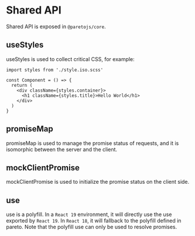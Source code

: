 # Shared API

Shared API is exposed in `@paretojs/core`.

## useStyles

useStyles is used to collect critical CSS, for example:

```tsx
import styles from './style.iso.scss'

const Component = () => {
  return (
    <div className={styles.container}>
      <h1 className={styles.title}>Hello World</h1>
    </div>
  )
}
```

## promiseMap

promiseMap is used to manage the promise status of requests, and it is isomorphic between the server and the client.

## mockClientPromise

mockClientPromise is used to initialize the promise status on the client side.

## use

use is a polyfill. In a `React 19` environment, it will directly use the use exported by `React 19`. In `React 18`, it will fallback to the polyfill defined in pareto. Note that the polyfill use can only be used to resolve promises.
